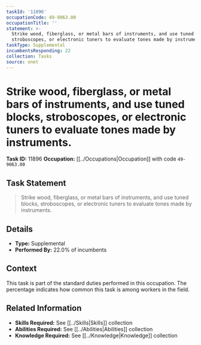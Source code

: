 ```yaml
---
taskId: '11896'
occupationCode: 49-9063.00
occupationTitle: ''
statement: >-
  Strike wood, fiberglass, or metal bars of instruments, and use tuned blocks,
  stroboscopes, or electronic tuners to evaluate tones made by instruments.
taskType: Supplemental
incumbentsResponding: 22
collection: Tasks
source: onet
---
```

# Strike wood, fiberglass, or metal bars of instruments, and use tuned blocks, stroboscopes, or electronic tuners to evaluate tones made by instruments.

**Task ID:** 11896
**Occupation:** [[../Occupations|Occupation]] with code `49-9063.00`

## Task Statement

> Strike wood, fiberglass, or metal bars of instruments, and use tuned blocks, stroboscopes, or electronic tuners to evaluate tones made by instruments.

## Details

- **Type:** Supplemental
- **Performed By:** 22.0% of incumbents

## Context

This task is part of the standard duties performed in this occupation. The percentage indicates how common this task is among workers in the field.

## Related Information

- **Skills Required:** See [[../Skills|Skills]] collection
- **Abilities Required:** See [[../Abilities|Abilities]] collection
- **Knowledge Required:** See [[../Knowledge|Knowledge]] collection
